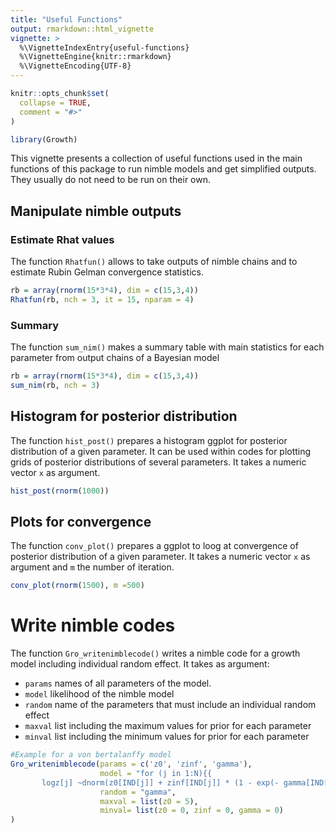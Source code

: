 ```yaml
---
title: "Useful Functions"
output: rmarkdown::html_vignette
vignette: >
  %\VignetteIndexEntry{useful-functions}
  %\VignetteEngine{knitr::rmarkdown}
  %\VignetteEncoding{UTF-8}
---
```


```r
knitr::opts_chunk$set(
  collapse = TRUE,
  comment = "#>"
)
```

```r
library(Growth)
```

<!-- WARNING - This vignette is generated by {fusen} from dev/flat_nimble.Rmd: do not edit by hand -->

This vignette presents a collection of useful functions used in the main functions of this package to run nimble models and get simplified outputs. They usually do not need to be run on their own.




## Manipulate nimble outputs

### Estimate Rhat values

The function `Rhatfun()` allows to take outputs of nimble chains and to estimate Rubin Gelman convergence statistics.


```r
rb = array(rnorm(15*3*4), dim = c(15,3,4))
Rhatfun(rb, nch = 3, it = 15, nparam = 4)

```

### Summary

The function `sum_nim()` makes a summary table with main statistics for each parameter from output chains of a Bayesian model



```r
rb = array(rnorm(15*3*4), dim = c(15,3,4))
sum_nim(rb, nch = 3)

```

## Histogram for posterior distribution

The function `hist_post()` prepares a histogram ggplot for posterior distribution of a given parameter. It can be used within codes for plotting grids of posterior distributions of several parameters. It takes a numeric vector `x` as argument.



```r
hist_post(rnorm(1000))
```

## Plots for convergence

The function `conv_plot()` prepares a ggplot to loog at convergence of posterior distribution of a given parameter. It takes a numeric vector `x` as argument and `m` the number of iteration.



```r
conv_plot(rnorm(1500), m =500)
```

# Write nimble codes

The function `Gro_writenimblecode()` writes a nimble code for a growth model including individual random effect. It takes as argument:

* `params` names of all parameters of the model. 
* `model` likelihood of the nimble model
* `random`  name of the parameters that must include an individual random effect
* `maxval` list including the maximum values for prior for each parameter
* `minval` list including the minimum values for prior for each parameter



```r
#Example for a von bertalanffy model
Gro_writenimblecode(params = c('z0', 'zinf', 'gamma'), 
                    model = "for (j in 1:N){{
       logz[j] ~dnorm(z0[IND[j]] + zinf[IND[j]] * (1 - exp(- gamma[IND[j]] * logx[j])), sigma_res)}}",
                    random = "gamma",
                    maxval = list(z0 = 5), 
                    minval= list(z0 = 0, zinf = 0, gamma = 0)
)
```

